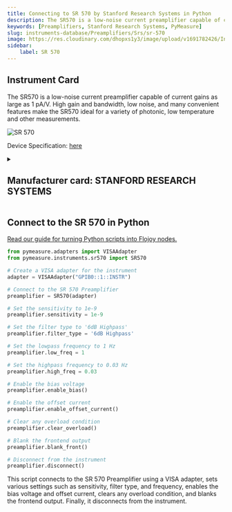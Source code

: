 ```yaml
---
title: Connecting to SR 570 by Stanford Research Systems in Python
description: The SR570 is a low-noise current preamplifier capable of current gains as large as 1 pA/V. High gain and bandwidth, low noise, and many convenient features make the SR570 ideal for a variety of photonic, low temperature and other measurements.
keywords: [Preamplifiers, Stanford Research Systems, PyMeasure] 
slug: instruments-database/Preamplifiers/Srs/sr-570 
image: https://res.cloudinary.com/dhopxs1y3/image/upload/v1691782426/Instruments/Preamplifier/SR-570/SR-570.jpg
sidebar:
    label: SR 570 
---
```



## Instrument Card

The SR570 is a low-noise current preamplifier capable of current gains as large as 1 pA/V. High gain and bandwidth, low noise, and many convenient features make the SR570 ideal for a variety of photonic, low temperature and other measurements.

![SR 570](https://res.cloudinary.com/dhopxs1y3/image/upload/v1691782426/Instruments/Preamplifier/SR-570/SR-570.jpg)

Device Specification: [here](https://www.thinksrs.com/downloads/pdfs/catalog/SR570c.pdf)

<details style={{ marginTop: "15px"}}>
<summary><h2 style={{display:'inline'}}>Manufacturer card: STANFORD RESEARCH SYSTEMS</h2></summary>

![STANFORD RESEARCH SYSTEMS](https://res.cloudinary.com/dhopxs1y3/image/upload/v1692806206/Instruments/Vendor%20Logos/Stanford_Research.png)

Stanford Research Systems is a maker of general test and measurement instruments. The company was founded in 1980, is privately held, and is not affiliated with Stanford University. Stanford Research Systems manufactures all of their products at their Sunnyvale, California facility.

- Headquarters: Sunnyvale, California
- Yearly Revenue (millions, USD): 24.9
- Vendor Website: [here](https://www.thinksrs.com/index.html)

</details>


<FeaturedInstrumentVideo category="PREAMPLIFIERS" />

## Connect to the SR 570 in Python

[Read our guide for turning Python scripts into Flojoy nodes.](https://docs.flojoy.ai/contribution/blocks/custom-flojoy-block/)



<Tabs>
<TabItem value="Flojoy" label="Flojoy" className="flojoy-instrument-tabs">

<SectionsCard category="PREAMPLIFIERS" manufacturer="Stanford Research Systems"></SectionsCard>

</TabItem>
<TabItem value="PyMeasure" label="PyMeasure">


```python
from pymeasure.adapters import VISAAdapter
from pymeasure.instruments.sr570 import SR570

# Create a VISA adapter for the instrument
adapter = VISAAdapter("GPIB0::1::INSTR")

# Connect to the SR 570 Preamplifier
preamplifier = SR570(adapter)

# Set the sensitivity to 1e-9
preamplifier.sensitivity = 1e-9

# Set the filter type to '6dB Highpass'
preamplifier.filter_type = '6dB Highpass'

# Set the lowpass frequency to 1 Hz
preamplifier.low_freq = 1

# Set the highpass frequency to 0.03 Hz
preamplifier.high_freq = 0.03

# Enable the bias voltage
preamplifier.enable_bias()

# Enable the offset current
preamplifier.enable_offset_current()

# Clear any overload condition
preamplifier.clear_overload()

# Blank the frontend output
preamplifier.blank_front()

# Disconnect from the instrument
preamplifier.disconnect()
```

This script connects to the SR 570 Preamplifier using a VISA adapter, sets various settings such as sensitivity, filter type, and frequency, enables the bias voltage and offset current, clears any overload condition, and blanks the frontend output. Finally, it disconnects from the instrument.

</TabItem>
</Tabs>